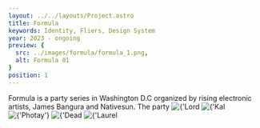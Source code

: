 ```yaml
---
layout: ../../layouts/Project.astro
title: Formula
keywords: Identity, Fliers, Design System
year: 2023 - ongoing
preview: {
  src: ../images/formula/formula_1.png,
  alt: Formula 01
}
position: 1
---
```




<ProjectInfo title={frontmatter.title}>
    <Text>
        Formula is a party series in Washington D.C organized by rising electronic artists, James Bangura and Nativesun. The party 
    </Text>
</ProjectInfo>
<Img src={import('../../images/posters/lordraja.png')} alt={'Lord Raja'} lazy={false} />
<Img src={import('../../images/posters/kalmarks.png')} alt={'Kal Marks'} />
<Img src={import('../../images/posters/photay.png')} alt={'Photay'} />
<Img src={import('../../images/posters/deadtenants2.png')} alt={'Dead Tenants'} />
<Img src={import('../../images/posters/laurelhalo.png')} alt={'Laurel Halo'} />
